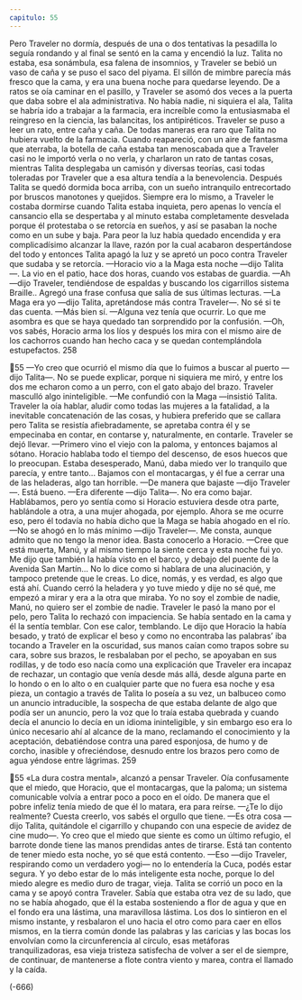 ```yaml
---
capitulo: 55
---
```


Pero Traveler no dormía, después de una o dos tentativas la pesadilla lo
seguía rondando y al final se sentó en la cama y encendió la luz. Talita no estaba,
esa sonámbula, esa falena de insomnios, y Traveler se bebió un vaso de caña y se
puso el saco del piyama. El sillón de mimbre parecía más fresco que la cama, y
era una buena noche para quedarse leyendo. De a ratos se oía caminar en el
pasillo, y Traveler se asomó dos veces a la puerta que daba sobre el ala
administrativa. No había nadie, ni siquiera el ala, Talita se habría ido a trabajar a
la farmacia, era increíble como la entusiasmaba el reingreso en la ciencia, las
balancitas, los antipiréticos. Traveler se puso a leer un rato, entre caña y caña. De
todas maneras era raro que Talita no hubiera vuelto de la farmacia. Cuando
reapareció, con un aire de fantasma que aterraba, la botella de caña estaba tan
menoscabada que a Traveler casi no le importó verla o no verla, y charlaron un
rato de tantas cosas, mientras Talita desplegaba un camisón y diversas teorías,
casi todas toleradas por Traveler que a esa altura tendía a la benevolencia.
Después Talita se quedó dormida boca arriba, con un sueño intranquilo
entrecortado por bruscos manotones y quejidos. Siempre era lo mismo, a
Traveler le costaba dormirse cuando Talita estaba inquieta, pero apenas lo vencía
el cansancio ella se despertaba y al minuto estaba completamente desvelada
porque él protestaba o se retorcía en sueños, y así se pasaban la noche como en
un sube y baja. Para peor la luz había quedado encendida y era complicadísimo
alcanzar la llave, razón por la cual acabaron despertándose del todo y entonces
Talita apagó la luz y se apretó un poco contra Traveler que sudaba y se retorcía.
—Horacio vio a la Maga esta noche —dijo Talita—. La vio en el patio, hace
dos horas, cuando vos estabas de guardia.
—Ah —dijo Traveler, tendiéndose de espaldas y buscando los cigarrillos
sistema Braille.. Agregó una frase confusa que salía de sus últimas lecturas.
—La Maga era yo —dijo Talita, apretándose más contra Traveler—. No sé si te
das cuenta.
—Más bien sí.
—Alguna vez tenía que ocurrir. Lo que me asombra es que se haya quedado
tan sorprendido por la confusión. —Oh, vos sabés, Horacio arma los líos y
después los mira con el mismo aire de los cachorros cuando han hecho caca y se
quedan contemplándola estupefactos.
258

55
—Yo creo que ocurrió el mismo día que lo fuimos a buscar al puerto —dijo
Talita—. No se puede explicar, porque ni siquiera me miró, y entre los dos me
echaron como a un perro, con el gato abajo del brazo.
Traveler masculló algo ininteligible.
—Me confundió con la Maga —insistió Talita.
Traveler la oía hablar, aludir como todas las mujeres a la fatalidad, a la
inevitable concatenación de las cosas, y hubiera preferido que se callara pero
Talita se resistía afiebradamente, se apretaba contra él y se empecinaba en contar,
en contarse y, naturalmente, en contarle. Traveler se dejó llevar.
—Primero vino el viejo con la paloma, y entonces bajamos al sótano. Horacio
hablaba todo el tiempo del descenso, de esos huecos que lo preocupan. Estaba
desesperado, Manú, daba miedo ver lo tranquilo que parecía, y entre tanto...
Bajamos con el montacargas, y él fue a cerrar una de las heladeras, algo tan
horrible.
—De manera que bajaste —dijo Traveler—. Está bueno.
—Era diferente —dijo Talita—. No era como bajar. Hablábamos, pero yo
sentía como si Horacio estuviera desde otra parte, hablándole a otra, a una mujer
ahogada, por ejemplo. Ahora se me ocurre eso, pero él todavía no había dicho
que la Maga se había ahogado en el río.
—No se ahogó en lo más mínimo —dijo Traveler—. Me consta, aunque
admito que no tengo la menor idea. Basta conocerlo a Horacio.
—Cree que está muerta, Manú, y al mismo tiempo la siente cerca y esta noche
fui yo. Me dijo que también la había visto en el barco, y debajo del puente de la
Avenida San Martín... No lo dice como si hablara de una alucinación, y tampoco
pretende que le creas. Lo dice, nomás, y es verdad, es algo que está ahí. Cuando
cerró la heladera y yo tuve miedo y dije no sé qué, me empezó a mirar y era a la
otra que miraba. Yo no soy el zombie de nadie, Manú, no quiero ser el zombie de
nadie.
Traveler le pasó la mano por el pelo, pero Talita lo rechazó con impaciencia.
Se había sentado en la cama y él la sentía temblar. Con ese calor, temblando. Le
dijo que Horacio la había besado, y trató de explicar el beso y como no
encontraba las palabras’ iba tocando a Traveler en la oscuridad, sus manos caían
como trapos sobre su cara, sobre sus brazos, le resbalaban por el pecho, se
apoyaban en sus rodillas, y de todo eso nacía como una explicación que Traveler
era incapaz de rechazar, un contagio que venía desde más allá, desde alguna
parte en lo hondo o en lo alto o en cualquier parte que no fuera esa noche y esa
pieza, un contagio a través de Talita lo poseía a su vez, un balbuceo como un
anuncio intraducible, la sospecha de que estaba delante de algo que podía ser un
anuncio, pero la voz que lo traía estaba quebrada y cuando decía el anuncio lo
decía en un idioma ininteligible, y sin embargo eso era lo único necesario ahí al
alcance de la mano, reclamando el conocimiento y la aceptación, debatiéndose
contra una pared esponjosa, de humo y de corcho, inasible y ofreciéndose,
desnudo entre los brazos pero como de agua yéndose entre lágrimas.
259

55
«La dura costra mental», alcanzó a pensar Traveler. Oía confusamente que el
miedo, que Horacio, que el montacargas, que la paloma; un sistema comunicable
volvía a entrar poco a poco en el oído. De manera que el pobre infeliz tenía
miedo de que él lo matara, era para reírse.
—¿Te lo dijo realmente? Cuesta creerlo, vos sabés el orgullo que tiene.
—Es otra cosa —dijo Talita, quitándole el cigarrillo y chupando con una
especie de avidez de cine mudo—. Yo creo que el miedo que siente es como un
último refugio, el barrote donde tiene las manos prendidas antes de tirarse. Está
tan contento de tener miedo esta noche, yo sé que está contento.
—Eso —dijo Traveler, respirando como un verdadero yogi— no lo entendería
la Cuca, podés estar segura. Y yo debo estar de lo más inteligente esta noche,
porque lo del miedo alegre es medio duro de tragar, vieja.
Talita se corrió un poco en la cama y se apoyó contra Traveler. Sabía que
estaba otra vez de su lado, que no se había ahogado, que él la estaba sosteniendo
a flor de agua y que en el fondo era una lástima, una maravillosa lástima. Los
dos lo sintieron en el mismo instante, y resbalaron el uno hacia el otro como para
caer en ellos mismos, en la tierra común donde las palabras y las caricias y las
bocas los envolvían como la circunferencia al círculo, esas metáforas
tranquilizadoras, esa vieja tristeza satisfecha de volver a ser el de siempre, de
continuar, de mantenerse a flote contra viento y marea, contra el llamado y la
caída.

(-666)
